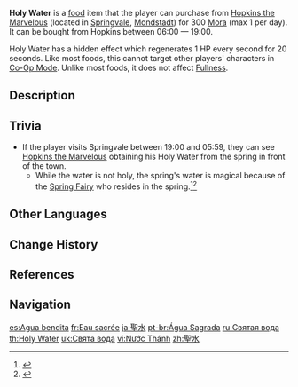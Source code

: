 {{Food Infobox
|id              = 108147
|name            = Holy Water
|description     = A bottle of clear, colorless, and contaminant-free liquid. Indistinguishable from ordinary spring water. May or may not be worth putting all of one's hopes into.
|type            = Other Dishes
|effectType      = Special Effect
|effect          = <!--although item does have an effect, item description does not mention it, thus keep this empty-->
|eff_att1        = HP Regen
|quality         = 3
|source1         = {{Sold By|Holy Water}}
}}
'''Holy Water''' is a [[food]] item that the player can purchase from [[Hopkins the Marvelous]] (located in [[Springvale]], [[Mondstadt]]) for 300 [[Mora]] (max 1 per day). It can be bought from Hopkins between 06:00 &mdash; 19:00.

Holy Water has a hidden effect which regenerates 1 HP every second for 20 seconds. Like most foods, this cannot target other players' characters in [[Co-Op Mode]]. Unlike most foods, it does not affect [[Fullness]].

==Description==
{{Description|A bottle of clear, colorless, and contaminant-free liquid. Indistinguishable from ordinary spring water. May or may not be worth putting all of one's hopes into.<br><!--

-->A local legend claims that a supernatural presence exists in the spring at the far side of [[Springvale]] which borders the mountains. If this is the case, maybe there really is something special in this bottle of water?|Archive}}

==Trivia==
* If the player visits Springvale between 19:00 and 05:59, they can see [[Hopkins the Marvelous]] obtaining his Holy Water from the spring in front of the town.
** While the water is not holy, the spring's water is magical because of the [[Spring Fairy]] who resides in the spring.<ref>{{Ref/CS|Diona|5}}</ref><ref>{{Ref/Quest|Life Flows On (I)}}</ref>

==Other Languages==
{{Other Languages
|en       = Holy Water
|zhs      = 圣水
|zhs_rm   = Shèngshuǐ
|zht      = 聖水
|zht_rm   = Shèngshuǐ
|zh_tl    = Holy Water
|ja       = 聖水
|ja_rm    = Seisui
|ja_tl    = Holy Water
|ko       = 성수
|ko_tl    = Holy Water
|es       = Agua bendita
|es_tl    = Blessed Water
|fr       = Eau sacrée
|fr_tl    = Sacred Water
|ru       = Святая вода
|ru_tl    = Holy Water
|th       = Holy Water
|vi       = Nước Thánh
|vi_tl    = Holy Water
|de       = Geheiligtes Wasser
|de_tl    = Holy Water
|id       = Holy Water
|pt       = Água Sagrada
|pt_tl    = Holy Water
|tr       = Kutsal Su
|tr_tl    = Holy Water
|it       = Acqua benedetta
|it_tl    = Blessed Water
}}

==Change History==
{{Change History|1.0}}

==References==
{{Reflist}}

==Navigation==
{{Food Navbox}}

[[es:Agua bendita]]
[[fr:Eau sacrée]]
[[ja:聖水]]
[[pt-br:Água Sagrada]]
[[ru:Святая вода]]
[[th:Holy Water]]
[[uk:Свята вода]]
[[vi:Nước Thánh]]
[[zh:聖水]]